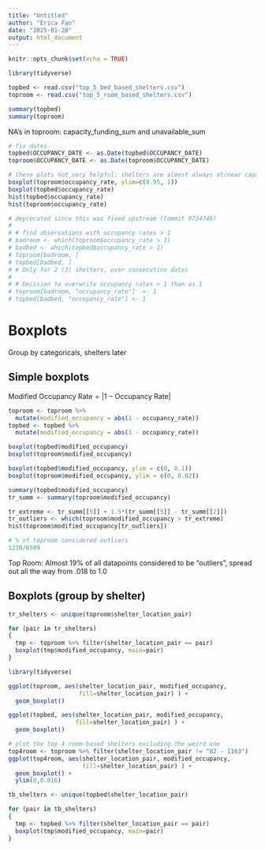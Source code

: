 ```yaml
---
title: "Untitled"
author: "Erica Fan"
date: "2025-01-28"
output: html_document
---
```


```r
knitr::opts_chunk$set(echo = TRUE)
```

```r
library(tidyverse)
```

```r
topbed <- read.csv("top_5_bed_based_shelters.csv")
toproom <- read.csv("top_5_room_based_shelters.csv")

summary(topbed)
summary(toproom)
```
NA's in toproom: capacity_funding_sum and unavailable_sum

```r
# fix dates
topbed$OCCUPANCY_DATE <- as.Date(topbed$OCCUPANCY_DATE)
toproom$OCCUPANCY_DATE <- as.Date(toproom$OCCUPANCY_DATE)

# these plots not very helpful; shelters are almost always at/near capacity as expected
boxplot(toproom$occupancy_rate, ylim=c(0.95, 1))
boxplot(topbed$occupancy_rate)
hist(topbed$occupancy_rate)
hist(toproom$occupancy_rate)
```

```r
# deprecated since this was fixed upstream (Commit 9734746)
# 
# # find observations with occupancy rates > 1
# badroom <- which(toproom$occupancy_rate > 1)
# badbed <- which(topbed$occupancy_rate > 1)
# toproom[badroom, ]
# topbed[badbed, ]
# # Only for 2 (3) shelters, over consecutive dates
# 
# # Decision to overwrite occupancy rates > 1 than as 1
# toproom[badroom, "occupancy_rate"]  <- 1
# topbed[badbed, "occupancy_rate"] <- 1
```

# Boxplots
Group by categoricals, shelters later

## Simple boxplots
$\text{Modified Occupancy Rate} = \left| 1 - \text{Occupancy Rate} \right|$

```r
toproom <- toproom %>% 
  mutate(modified_occupancy = abs(1 - occupancy_rate))
topbed <- topbed %>% 
  mutate(modified_occupancy = abs(1 - occupancy_rate))
```

```r
boxplot(topbed$modified_occupancy)
boxplot(toproom$modified_occupancy)

boxplot(topbed$modified_occupancy, ylim = c(0, 0.1))
boxplot(toproom$modified_occupancy, ylim = c(0, 0.02))

summary(topbed$modified_occupancy)
tr_summ <- summary(toproom$modified_occupancy)
```

```r
tr_extreme <- tr_summ[[5]] + 1.5*(tr_summ[[5]] - tr_summ[[2]])
tr_outliers <- which(toproom$modified_occupancy > tr_extreme)
hist(toproom$modified_occupancy[tr_outliers])

# % of toproom considered outliers
1230/6509
```
Top Room: Almost 19% of all datapoints considered to be "outliers", spread out all the way from .018 to 1.0

## Boxplots (group by shelter)
```r
tr_shelters <- unique(toproom$shelter_location_pair)

for (pair in tr_shelters)
{
  tmp <- toproom %>% filter(shelter_location_pair == pair) 
  boxplot(tmp$modified_occupancy, main=pair)
}
```

```r
library(tidyverse)

ggplot(toproom, aes(shelter_location_pair, modified_occupancy, 
                    fill=shelter_location_pair) ) +
  geom_boxplot()

ggplot(topbed, aes(shelter_location_pair, modified_occupancy, 
                   fill=shelter_location_pair) ) +
  geom_boxplot()

# plot the top 4 room-based shelters excluding the weird one
top4room <- toproom %>% filter(shelter_location_pair != "82 - 1163")
ggplot(top4room, aes(shelter_location_pair, modified_occupancy, 
                     fill=shelter_location_pair) ) +
  geom_boxplot() + 
  ylim(0,0.016)
```

```r
tb_shelters <- unique(topbed$shelter_location_pair)

for (pair in tb_shelters)
{
  tmp <- topbed %>% filter(shelter_location_pair == pair) 
  boxplot(tmp$modified_occupancy, main=pair)
}
```